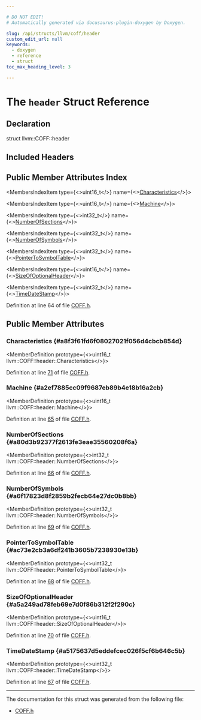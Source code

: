 ```yaml
---

# DO NOT EDIT!
# Automatically generated via docusaurus-plugin-doxygen by Doxygen.

slug: /api/structs/llvm/coff/header
custom_edit_url: null
keywords:
  - doxygen
  - reference
  - struct
toc_max_heading_level: 3

---
```





# The `header` Struct Reference

<DoxygenPage pluginConfig={pluginConfig}>



## Declaration

<CodeBlock>struct llvm::COFF::header</CodeBlock>

## Included Headers

<IncludesList>
<IncludesListItem
  filePath="llvm/BinaryFormat/COFF.h"
  permalink="/docs/api/files/include/include/llvm/include/llvm/binaryformat/coff-h"
  isLocal="true" />
</IncludesList>

## Public Member Attributes Index

<MembersIndex>

<MembersIndexItem
  type={<>uint16&#95;t</>}
  name={<><a href="#a8f3f61fd6f08027021f056d4cbcb854d">Characteristics</a></>}>
</MembersIndexItem>

<MembersIndexItem
  type={<>uint16&#95;t</>}
  name={<><a href="#a2ef7885cc09f9687eb89b4e18b16a2cb">Machine</a></>}>
</MembersIndexItem>

<MembersIndexItem
  type={<>int32&#95;t</>}
  name={<><a href="#a80d3b92377f2613fe3eae35560208f6a">NumberOfSections</a></>}>
</MembersIndexItem>

<MembersIndexItem
  type={<>uint32&#95;t</>}
  name={<><a href="#a6f17823d8f2859b2fecb64e27dc0b8bb">NumberOfSymbols</a></>}>
</MembersIndexItem>

<MembersIndexItem
  type={<>uint32&#95;t</>}
  name={<><a href="#ac73e2cb3a6df241b3605b7238930e13b">PointerToSymbolTable</a></>}>
</MembersIndexItem>

<MembersIndexItem
  type={<>uint16&#95;t</>}
  name={<><a href="#a5a249ad78feb69e7d0f86b312f2f290c">SizeOfOptionalHeader</a></>}>
</MembersIndexItem>

<MembersIndexItem
  type={<>uint32&#95;t</>}
  name={<><a href="#a5175637d5eddefcec026f5cf6b646c5b">TimeDateStamp</a></>}>
</MembersIndexItem>

</MembersIndex>


Definition at line 64 of file <a href="/docs/api/files/include/include/llvm/include/llvm/binaryformat/coff-h">COFF.h</a>.

<SectionDefinition>

## Public Member Attributes

### Characteristics {#a8f3f61fd6f08027021f056d4cbcb854d}

<MemberDefinition
  prototype={<>uint16&#95;t llvm::COFF::header::Characteristics</>}>

Definition at line <a href="/docs/api/files/include/include/llvm/include/llvm/binaryformat/coff-h/#l00071">71</a> of file <a href="/docs/api/files/include/include/llvm/include/llvm/binaryformat/coff-h">COFF.h</a>.
</MemberDefinition>

### Machine {#a2ef7885cc09f9687eb89b4e18b16a2cb}

<MemberDefinition
  prototype={<>uint16&#95;t llvm::COFF::header::Machine</>}>

Definition at line <a href="/docs/api/files/include/include/llvm/include/llvm/binaryformat/coff-h/#l00065">65</a> of file <a href="/docs/api/files/include/include/llvm/include/llvm/binaryformat/coff-h">COFF.h</a>.
</MemberDefinition>

### NumberOfSections {#a80d3b92377f2613fe3eae35560208f6a}

<MemberDefinition
  prototype={<>int32&#95;t llvm::COFF::header::NumberOfSections</>}>

Definition at line <a href="/docs/api/files/include/include/llvm/include/llvm/binaryformat/coff-h/#l00066">66</a> of file <a href="/docs/api/files/include/include/llvm/include/llvm/binaryformat/coff-h">COFF.h</a>.
</MemberDefinition>

### NumberOfSymbols {#a6f17823d8f2859b2fecb64e27dc0b8bb}

<MemberDefinition
  prototype={<>uint32&#95;t llvm::COFF::header::NumberOfSymbols</>}>

Definition at line <a href="/docs/api/files/include/include/llvm/include/llvm/binaryformat/coff-h/#l00069">69</a> of file <a href="/docs/api/files/include/include/llvm/include/llvm/binaryformat/coff-h">COFF.h</a>.
</MemberDefinition>

### PointerToSymbolTable {#ac73e2cb3a6df241b3605b7238930e13b}

<MemberDefinition
  prototype={<>uint32&#95;t llvm::COFF::header::PointerToSymbolTable</>}>

Definition at line <a href="/docs/api/files/include/include/llvm/include/llvm/binaryformat/coff-h/#l00068">68</a> of file <a href="/docs/api/files/include/include/llvm/include/llvm/binaryformat/coff-h">COFF.h</a>.
</MemberDefinition>

### SizeOfOptionalHeader {#a5a249ad78feb69e7d0f86b312f2f290c}

<MemberDefinition
  prototype={<>uint16&#95;t llvm::COFF::header::SizeOfOptionalHeader</>}>

Definition at line <a href="/docs/api/files/include/include/llvm/include/llvm/binaryformat/coff-h/#l00070">70</a> of file <a href="/docs/api/files/include/include/llvm/include/llvm/binaryformat/coff-h">COFF.h</a>.
</MemberDefinition>

### TimeDateStamp {#a5175637d5eddefcec026f5cf6b646c5b}

<MemberDefinition
  prototype={<>uint32&#95;t llvm::COFF::header::TimeDateStamp</>}>

Definition at line <a href="/docs/api/files/include/include/llvm/include/llvm/binaryformat/coff-h/#l00067">67</a> of file <a href="/docs/api/files/include/include/llvm/include/llvm/binaryformat/coff-h">COFF.h</a>.
</MemberDefinition>

</SectionDefinition>

<hr/>

The documentation for this struct was generated from the following file:

<ul>
<li><a href="/docs/api/files/include/include/llvm/include/llvm/binaryformat/coff-h">COFF.h</a></li>
</ul>

</DoxygenPage>
